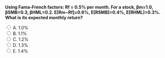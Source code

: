 ::: {.question-block}

<form onsubmit="event.preventDefault(); checkAnswer('module5_mcq_q57')" data-correct-answer="C">
<strong style="display: block;">Using Fama-French factors: Rf = 0.5% per month. For a stock, βm=1.0, βSMB=0.3, βHML=0.2. E[Rm−Rf]=0.6%, E[RSMB]=0.4%, E[RHML]=0.3%. What is its expected monthly return?</strong>

<label><input type="radio" name="module5_mcq_q57" value="A"> A. 1.0%</label><br>
<label><input type="radio" name="module5_mcq_q57" value="B"> B. 1.1%</label><br>
<label><input type="radio" name="module5_mcq_q57" value="C"> C. 1.2%</label><br>
<label><input type="radio" name="module5_mcq_q57" value="D"> D. 1.3%</label><br>
<label><input type="radio" name="module5_mcq_q57" value="E"> E. 1.4%</label><br>
</form>

<div id="feedback-module5_mcq_q57" class="feedback" data-status="" style="display:none;">
✅ Correct: C. E[R] = Rf + βm×0.6 + βSMB×0.4 + βHML×0.3 = 0.5 + 0.6 + 0.12 + 0.06 = 1.28% ≈ 1.3%.
</div>

:::
